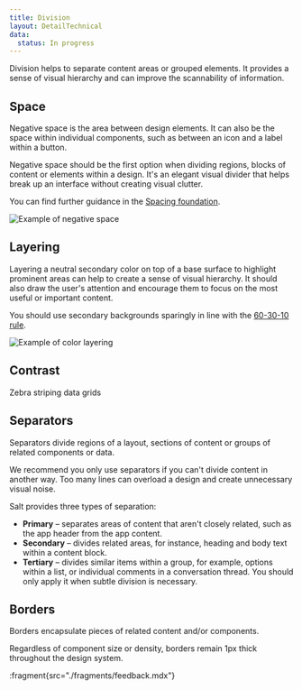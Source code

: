 ```yaml
---
title: Division
layout: DetailTechnical
data:
  status: In progress
---
```


Division helps to separate content areas or grouped elements. It provides a sense of visual hierarchy and can improve the scannability of information.

## Space

Negative space is the area between design elements. It can also be the space within individual components, such as between an icon and a label within a button.

Negative space should be the first option when dividing regions, blocks of content or elements within a design. It's an elegant visual divider that helps break up an interface without creating visual clutter.

You can find further guidance in the [Spacing foundation](./spacing).

<Image
  src="/img/foundations/division-negativespace.svg"
  alt="Example of negative space"
/>

## Layering

Layering a neutral secondary color on top of a base surface to highlight prominent areas can help to create a sense of visual hierarchy. It should also draw the user's attention and encourage them to focus on the most useful or important content.

You should use secondary backgrounds sparingly in line with the [60-30-10 rule](./modes#60-30-10-rule).

<Image
  src="/img/foundations/division-layering.svg"
  alt="Example of color layering"
/>

## Contrast

Zebra striping data grids

## Separators

Separators divide regions of a layout, sections of content or groups of related components or data.

We recommend you only use separators if you can't divide content in another way. Too many lines can overload a design and create unnecessary visual noise.

Salt provides three types of separation:

- **Primary** – separates areas of content that aren't closely related, such as the app header from the app content.
- **Secondary** – divides related areas, for instance, heading and body text within a content block.
- **Tertiary** – divides similar items within a group, for example, options within a list, or individual comments in a conversation thread. You should only apply it when subtle division is necessary.

## Borders

Borders encapsulate pieces of related content and/or components.

Regardless of component size or density, borders remain 1px thick throughout the design system.

:fragment{src="./fragments/feedback.mdx"}
